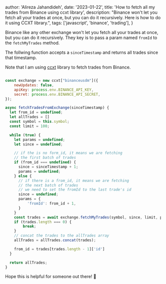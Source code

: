 
  author: 'Alireza Jahandideh',
  date: '2023-01-22',
  title: 'How to fetch all my trades from Binance using ccxt library',
  description:
    "Binance won't let you fetch all your trades at once, but you can do it recursively. Here is how to do it using CCXT library.",
  tags: ['javascript', 'binance', 'trading'],
}


Binance like any other exchange won't let you fetch all your trades at once, but you can do it recursively.
They key is to pass a param named `fromId` to the `fetchMyTrades` method.

The follwing function accepts a `sinceTimestamp` and returns all trades since that timestamp.

Note that I am using [ccxt](https://github.com/ccxt/ccxt) library to fetch trades from Binance.

```javascript

const exchange = new ccxt["binanceusdm"]({
    newUpdates: false,
    apiKey: process.env.BINANCE_API_KEY,
    secret: process.env.BINANCE_API_SECRET,
});

async fetchTradesFromExchange(sinceTimestamp) {
  let from_id = undefined;
  let allTrades = []
  const symbol = this.symbol;
  const limit = 100;

  while (true) {
    let params = undefined;
    let since = undefined;

    // if the is no form_id, it means we are fetching
    // the first batch of trades
    if (from_id === undefined) {
      since = sinceTimestamp + 1;
      params = undefined;
    } else {
      // if there is a from_id, it means we are fetching
      // the next batch of trades
      // we need to set the fromId to the last trade's id
      since = undefined;
      params = {
          'fromId': from_id + 1,
      }
    }
    const trades = await exchange.fetchMyTrades(symbol, since, limit, params);
    if (trades.length === 0) {
        break;
    }
    // concat the trades to the allTrades array
    allTrades = allTrades.concat(trades);

    from_id = trades[trades.length - 1]['id']
  }

  return allTrades;
}
```

Hope this is helpful for someone out there! 🙏
